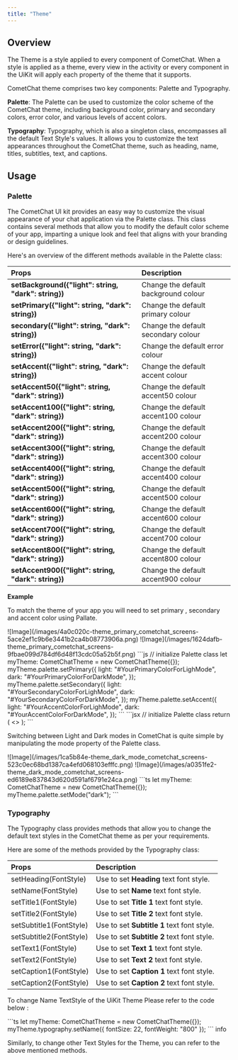 ```yaml
---
title: "Theme"
---
```


## Overview

The Theme is a style applied to every component of CometChat. When a style is applied as a theme, every view in the activity or every component in the UiKit will apply each property of the theme that it supports.

CometChat theme comprises two key components: Palette and Typography.

**Palette**: The Palette can be used to customize the color scheme of the CometChat theme, including background color, primary and secondary colors, error color, and various levels of accent colors.

**Typography**: Typography, which is also a singleton class, encompasses all the default Text Style's values. It allows you to customize the text appearances throughout the CometChat theme, such as heading, name, titles, subtitles, text, and captions.

## Usage

### **Palette**

The CometChat UI kit provides an easy way to customize the visual appearance of your chat application via the Palette class. This class contains several methods that allow you to modify the default color scheme of your app, imparting a unique look and feel that aligns with your branding or design guidelines.

Here's an overview of the different methods available in the Palette class:

| Props                                                 | Description                          |
| :----------------------------------------------------- | :------------------------------------ |
| **setBackground(\{"light": string, "dark": string})** | Change the default background colour |
| **setPrimary(\{"light": string, "dark": string})**    | Change the default primary colour    |
| **secondary(\{"light": string, "dark": string})**     | Change the default secondary colour  |
| **setError(\{"light": string, "dark": string})**      | Change the default error colour      |
| **setAccent(\{"light": string, "dark": string})**     | Change the default accent colour     |
| **setAccent50(\{"light": string, "dark": string})**   | Change the default accent50 colour   |
| **setAccent100(\{"light": string, "dark": string})**  | Change the default accent100 colour  |
| **setAccent200(\{"light": string, "dark": string})**  | Change the default accent200 colour  |
| **setAccent300(\{"light": string, "dark": string})**  | Change the default accent300 colour  |
| **setAccent400(\{"light": string, "dark": string})**  | Change the default accent400 colour  |
| **setAccent500(\{"light": string, "dark": string})**  | Change the default accent500 colour  |
| **setAccent600(\{"light": string, "dark": string})**  | Change the default accent600 colour  |
| **setAccent700(\{"light": string, "dark": string})**  | Change the default accent700 colour  |
| **setAccent800(\{"light": string, "dark": string})**  | Change the default accent800 colour  |
| **setAccent900(\{"light": string, "dark": string})**  | Change the default accent900 colour  |

**Example**

To match the theme of your app you will need to set primary , secondary and accent color using Pallate.

<Tabs>
<Tab title="iOS">
![Image](/images/4a0c020c-theme_primary_cometchat_screens-5ace2ef1c9b6e3441b2ca4b08773906a.png)

</Tab>

<Tab title="Android">
![Image](/images/1624dafb-theme_primary_cometchat_screens-9fbae099d784df6d48f13cdc05a52b5f.png)

</Tab>

</Tabs>

<Tabs>
<Tab title="Configure Theme">
```js
// initialize Palette class
let myTheme: CometChatTheme = new CometChatTheme({});
myTheme.palette.setPrimary({
  light: "#YourPrimaryColorForLighMode",
  dark: "#YourPrimaryColorForDarkMode",
});
myTheme.palette.setSecondary({
  light: "#YourSecondaryColorForLighMode",
  dark: "#YourSecondaryColorForDarkMode",
});
myTheme.palette.setAccent({
  light: "#YourAccentColorForLighMode",
  dark: "#YourAccentColorForDarkMode",
});
```

</Tab>

<Tab title="JSX">
```jsx
// initialize Palette class
return (
  <>
    <CometChatContextProvider theme={myTheme}>
      <CometChatConversationsWithMessages />
    </CometChatContextProvider>
  </>
);
```

</Tab>

</Tabs>

Switching between Light and Dark modes in CometChat is quite simple by manipulating the mode property of the Palette class.

<Tabs>
<Tab title="iOS">
![Image](/images/1ca5b84e-theme_dark_mode_cometchat_screens-523c0ec68bd1387ca4efd068103efffc.png)

</Tab>

<Tab title="Android">
![Image](/images/a0351fe2-theme_dark_mode_cometchat_screens-ed6189e837843d620d591af6791e24ca.png)

</Tab>

</Tabs>

<Tabs>
<Tab title="TypeScript">
```ts
let myTheme: CometChatTheme = new CometChatTheme({});
myTheme.palette.setMode("dark");
```

</Tab>

</Tabs>

### **Typography**

The Typography class provides methods that allow you to change the default text styles in the CometChat theme as per your requirements.

Here are some of the methods provided by the Typography class:

| Props                   | Description                                |
| :----------------------- | :------------------------------------------ |
| setHeading(FontStyle)   | Use to set **Heading** text font style.    |
| setName(FontStyle)      | Use to set **Name** text font style.       |
| setTitle1(FontStyle)    | Use to set **Title 1** text font style.    |
| setTitle2(FontStyle)    | Use to set **Title 2** text font style.    |
| setSubtitle1(FontStyle) | Use to set **Subtitle 1** text font style. |
| setSubtitle2(FontStyle) | Use to set **Subtitle 2** text font style. |
| setText1(FontStyle)     | Use to set **Text 1** text font style.     |
| setText2(FontStyle)     | Use to set **Text 2** text font style.     |
| setCaption1(FontStyle)  | Use to set **Caption 1** text font style.  |
| setCaption2(FontStyle)  | Use to set **Caption 2** text font style.  |

To change Name TextStyle of the UiKit Theme Please refer to the code below :

<Tabs>
<Tab title="TypeScript">
```ts
let myTheme: CometChatTheme = new CometChatTheme({});
myTheme.typography.setName({ fontSize: 22, fontWeight: "800" });
```

</Tab>

</Tabs>

<Note>
info

Similarly, to change other Text Styles for the Theme, you can refer to the above mentioned methods.

</Note>
